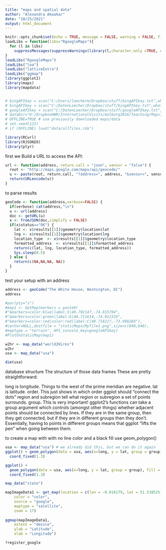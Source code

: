 ```yaml
---
title: "maps and spatial data"
author: "Alexandra Akaakar"
date: "10/25/2021"
output: html_document
---
```


```r
knitr::opts_chunk$set(echo = TRUE, message = FALSE, warning = FALSE, fig.width = 7, fig.height = 7)
loadLibs = function(libs="RgoogleMaps"){
  for (l in libs) 
    suppressMessages(suppressWarnings(library(l,character.only =TRUE, quietly=TRUE)))
}
loadLibs("RgoogleMaps")
loadLibs("loa")
loadLibs("latticeExtra")
loadLibs("ggmap")
library(ggplot2)
library(maps)
library(mapdata)


# bingAPIkey = scan("C:/Users/loecherm/Dropbox/stuff/bingAPIkey.txt",what="")
# bingAPIkey = scan("C:/DatenLoecher/Dropbox/stuff/bingAPIkey.txt",what="")
# googleAPIkey = scan("C:/DatenLoecher/Dropbox/stuff/googleAPIkey.txt",what="")
# dataDir="H:/DropboxHWR/InternationalVisits/Aalborg2016/Teaching/MapsInR/ForStudents/data/"
# OFFLINE=TRUE # use previously downloaded maps/data
# set.seed(123)
# if (OFFLINE) load("data/allTiles.rda")
```


```r
library(RCurl)
library(RJSONIO)
library(plyr)
```
first we Build a URL to access the API:

```r
url <- function(address, return.call = "json", sensor = "false") {
  root <- "http://maps.google.com/maps/api/geocode/"
  u <- paste(root, return.call, "?address=", address, "&sensor=", sensor, sep = "")
  return(URLencode(u))
}

```


to parse results

```r
geoCode <- function(address,verbose=FALSE) {
  if(verbose) cat(address,"\n")
  u <- url(address)
  doc <- getURL(u)
  x <- fromJSON(doc,simplify = FALSE)
  if(x$status=="OK") {
    lat <- x$results[[1]]$geometry$location$lat
    lng <- x$results[[1]]$geometry$location$lng
    location_type  <- x$results[[1]]$geometry$location_type
    formatted_address  <- x$results[[1]]$formatted_address
    return(c(lat, lng, location_type, formatted_address))
    Sys.sleep(0.5)
  } else {
    return(c(NA,NA,NA, NA))
  }
}
```


test your setup with an address

```r
address <- geoCode("The White House, Washington, DC")
address
```



```r
#par(pty="s")
#map1 <- GetMap(markers = paste0(
#"&markers=color:blue|label:S|40.702147,-74.015794",
#"&markers=color:green|label:G|40.711614,-74.012318",
#"&markers=color:red|color:red|label:C|40.718217,-73.998284"),
#center=NULL,destfile = "staticMaps/MyTile1.png",size=c(640,640),
#maptype = "terrain", API_console_key=googleAPIkey)
#PlotOnStaticMap(map1)
```
```r
w2hr <- map_data("world2Hires")
w2hr
usa <- map_data("usa")

dim(usa)
```

 database structure
The structure of those data frames
These are pretty straightforward:

long is longitude. Things to the west of the prime meridian are negative.
lat is latitude.
order. This just shows in which order ggplot should “connect the dots”
region and subregion tell what region or subregion a set of points surrounds.
group. This is very important! ggplot2’s functions can take a group argument which controls (amongst other things) whether adjacent points should be connected by lines. If they are in the same group, then they get connected, but if they are in different groups then they don’t.
Essentially, having to points in different groups means that ggplot “lifts the pen” when going between them. 
 
to create a map with with no line color and a black fill use geom_polygon()

```r

usa <- map_data("usa") # we already did this, but we can do it again
ggplot() + geom_polygon(data = usa, aes(x=long, y = lat, group = group)) + 
  coord_fixed(1.3)


```

```r
ggplot() + 
  geom_polygon(data = usa, aes(x=long, y = lat, group = group), fill = NA, color = "red") + 
  coord_fixed(1.3)
```

```r
map_data("state")
```

```r
mapImageData1 <- get_map(location = c(lon = -0.016179, lat = 51.538525),
    color = "color",
    source = "google",
    maptype = "satellite",
    zoom = 17)
 
ggmap(mapImageData1,
    extent = "device",
    ylab = "Latitude",
    xlab = "Longitude")
```

```r
?register_google
```

